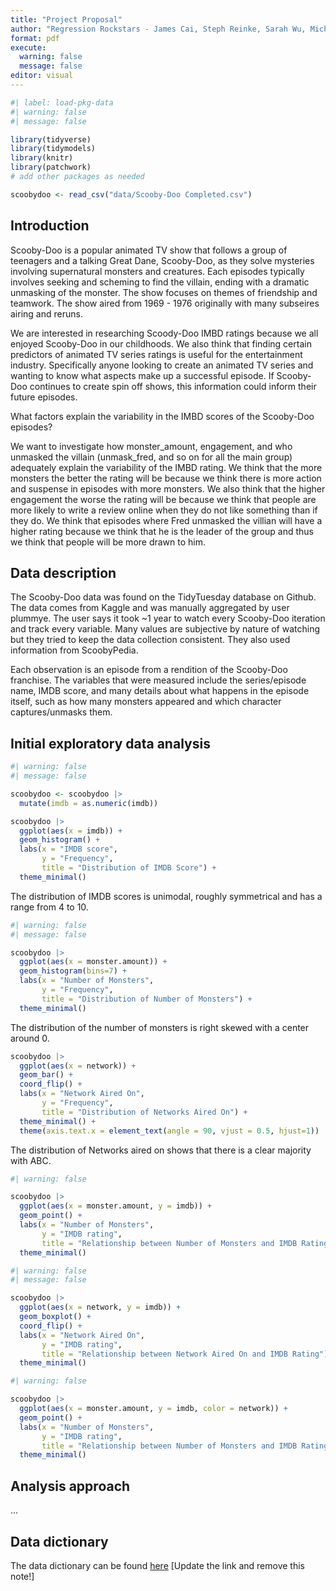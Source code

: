 ```yaml
---
title: "Project Proposal"
author: "Regression Rockstars - James Cai, Steph Reinke, Sarah Wu, Michael Zhou"
format: pdf
execute: 
  warning: false
  message: false
editor: visual
---
```


```r
#| label: load-pkg-data
#| warning: false
#| message: false

library(tidyverse)
library(tidymodels)
library(knitr) 
library(patchwork)
# add other packages as needed

scoobydoo <- read_csv("data/Scooby-Doo Completed.csv")
```

## Introduction

Scooby-Doo is a popular animated TV show that follows a group of teenagers and a talking Great Dane, Scooby-Doo, as they solve mysteries involving supernatural monsters and creatures. Each episodes typically involves seeking and scheming to find the villain, ending with a dramatic unmasking of the monster. The show focuses on themes of friendship and teamwork. The show aired from 1969 - 1976 originally with many subseires airing and reruns.

We are interested in researching Scoody-Doo IMBD ratings because we all enjoyed Scooby-Doo in our childhoods. We also think that finding certain predictors of animated TV series ratings is useful for the entertainment industry. Specifically anyone looking to create an animated TV series and wanting to know what aspects make up a successful episode. If Scooby-Doo continues to create spin off shows, this information could inform their future episodes.

What factors explain the variability in the IMBD scores of the Scooby-Doo episodes?

We want to investigate how monster_amount, engagement, and who unmasked the villain (unmask_fred, and so on for all the main group) adequately explain the variability of the IMBD rating. We think that the more monsters the better the rating will be because we think there is more action and suspense in episodes with more monsters. We also think that the higher engagement the worse the rating will be because we think that people are more likely to write a review online when they do not like something than if they do. We think that episodes where Fred unmasked the villian will have a higher rating because we think that he is the leader of the group and thus we think that people will be more drawn to him.

## Data description

The Scooby-Doo data was found on the TidyTuesday database on Github. The data comes from Kaggle and was manually aggregated by user plummye. The user says it took \~1 year to watch every Scooby-Doo iteration and track every variable. Many values are subjective by nature of watching but they tried to keep the data collection consistent. They also used information from ScoobyPedia.

Each observation is an episode from a rendition of the Scooby-Doo franchise. The variables that were measured include the series/episode name, IMDB score, and many details about what happens in the episode itself, such as how many monsters appeared and which character captures/unmasks them.

## Initial exploratory data analysis

```r
#| warning: false
#| message: false

scoobydoo <- scoobydoo |>
  mutate(imdb = as.numeric(imdb))

scoobydoo |>
  ggplot(aes(x = imdb)) +
  geom_histogram() +
  labs(x = "IMDB score",
       y = "Frequency",
       title = "Distribution of IMDB Score") +
  theme_minimal()
```

The distribution of IMDB scores is unimodal, roughly symmetrical and has a range from 4 to 10. 

```r
#| warning: false
#| message: false

scoobydoo |>
  ggplot(aes(x = monster.amount)) +
  geom_histogram(bins=7) +
  labs(x = "Number of Monsters",
       y = "Frequency",
       title = "Distribution of Number of Monsters") +
  theme_minimal()
```

The distribution of the number of monsters is right skewed with a center around 0.

```r

scoobydoo |>
  ggplot(aes(x = network)) +
  geom_bar() +
  coord_flip() +
  labs(x = "Network Aired On",
       y = "Frequency",
       title = "Distribution of Networks Aired On") +
  theme_minimal() +
  theme(axis.text.x = element_text(angle = 90, vjust = 0.5, hjust=1))
```

The distribution of Networks aired on shows that there is a clear majority with ABC. 

```r
#| warning: false

scoobydoo |>
  ggplot(aes(x = monster.amount, y = imdb)) +
  geom_point() +
  labs(x = "Number of Monsters",
       y = "IMDB rating",
       title = "Relationship between Number of Monsters and IMDB Rating") +
  theme_minimal()
```

```r
#| warning: false
#| message: false

scoobydoo |>
  ggplot(aes(x = network, y = imdb)) +
  geom_boxplot() +
  coord_flip() +
  labs(x = "Network Aired On",
       y = "IMDB rating",
       title = "Relationship between Network Aired On and IMDB Rating") +
  theme_minimal()
```

```r
#| warning: false

scoobydoo |>
  ggplot(aes(x = monster.amount, y = imdb, color = network)) +
  geom_point() +
  labs(x = "Number of Monsters",
       y = "IMDB rating",
       title = "Relationship between Number of Monsters and IMDB Rating") +
  theme_minimal()
```

## Analysis approach

...

## Data dictionary

The data dictionary can be found [here](ADD%20LINK!!!) \[Update the link and remove this note!\]
